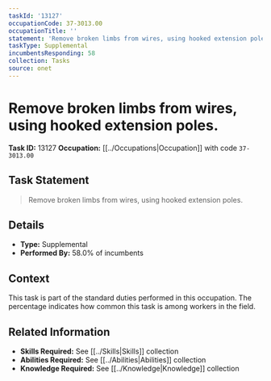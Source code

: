 ```yaml
---
taskId: '13127'
occupationCode: 37-3013.00
occupationTitle: ''
statement: 'Remove broken limbs from wires, using hooked extension poles.'
taskType: Supplemental
incumbentsResponding: 58
collection: Tasks
source: onet
---
```

# Remove broken limbs from wires, using hooked extension poles.

**Task ID:** 13127
**Occupation:** [[../Occupations|Occupation]] with code `37-3013.00`

## Task Statement

> Remove broken limbs from wires, using hooked extension poles.

## Details

- **Type:** Supplemental
- **Performed By:** 58.0% of incumbents

## Context

This task is part of the standard duties performed in this occupation. The percentage indicates how common this task is among workers in the field.

## Related Information

- **Skills Required:** See [[../Skills|Skills]] collection
- **Abilities Required:** See [[../Abilities|Abilities]] collection
- **Knowledge Required:** See [[../Knowledge|Knowledge]] collection
